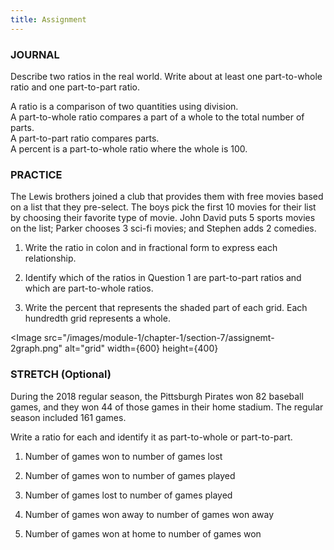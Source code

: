 ```yaml
---
title: Assignment
---
```


### JOURNAL
Describe two ratios in the real world. Write about at least one part-to-whole ratio and one part-to-part ratio.

<Scenario variant="remember">
A ratio is a comparison of two quantities using division.<div></div>
A part-to-whole ratio compares a part of a whole to the total number of parts.<div></div>
A part-to-part ratio compares parts.<div></div>
A percent is a part-to-whole ratio where the whole is 100.<div></div>
</Scenario>

### PRACTICE
The Lewis brothers joined a club that provides them with free movies based on a list that they pre-select. The boys pick the first 10 movies for their list by choosing their favorite type of movie. John David puts 5 sports movies on the list; Parker chooses 3 sci-fi movies; and Stephen adds 2 comedies.

1. Write the ratio in colon and in fractional form to express each relationship.

<Table
  rows={[
    ['a. Sports movies to sci-fi movies', 'b. Comedies to total movies'],
    ['c. Sci-fi movies to comedies', 'd. Sports movies to total movies'],
    ['e. Comedies to sports movies', 'f. Sci-fi movies to total movies'],
  ]}
/>

2. Identify which of the ratios in Question 1 are part-to-part ratios and which are part-to-whole ratios.

3. Write the percent that represents the shaded part of each grid. Each hundredth grid represents a whole.

<Image 
    src="/images/module-1/chapter-1/section-7/assignemt-2graph.png"
    alt="grid"
    width={600}
    height={400}
></Image>

### STRETCH (Optional)
During the 2018 regular season, the Pittsburgh Pirates won 82 baseball games, and they won 44 of those games in their home stadium. The regular season included 161 games.

Write a ratio for each and identify it as part-to-whole or part-to-part.

1. Number of games won to number of games lost
<QuestionInputProps />

2. Number of games won to number of games played
<QuestionInputProps />

3. Number of games lost to number of games played
<QuestionInputProps />

4. Number of games won away to number of games won away
<QuestionInputProps />

5. Number of games won at home to number of games won
<QuestionInputProps />
